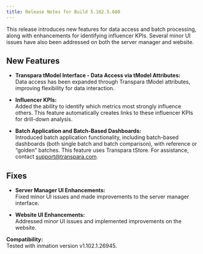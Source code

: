 ```yaml
---
title: Release Notes for Build 5.102.5.680
---
```


This release introduces new features for data access and batch processing, along with enhancements for identifying influencer KPIs. Several minor UI issues have also been addressed on both the server manager and website.

## New Features

- **Transpara tModel Interface - Data Access via tModel Attributes:**  
  Data access has been expanded through Transpara tModel attributes, improving flexibility for data interaction.

- **Influencer KPIs:**  
  Added the ability to identify which metrics most strongly influence others. This feature automatically creates links to these influencer KPIs for drill-down analysis.

- **Batch Application and Batch-Based Dashboards:**  
  Introduced batch application functionality, including batch-based dashboards (both single batch and batch comparison), with reference or “golden” batches. This feature uses Transpara tStore. For assistance, contact support@transpara.com.

## Fixes

- **Server Manager UI Enhancements:**  
  Fixed minor UI issues and made improvements to the server manager interface.

- **Website UI Enhancements:**  
  Addressed minor UI issues and implemented improvements on the website.

**Compatibility:**  
Tested with inmation version v1.102.1.26945.